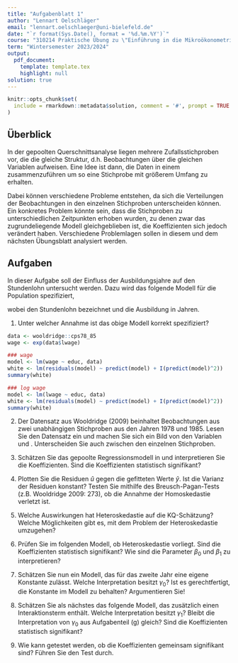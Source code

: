 ```yaml
---
title: "Aufgabenblatt 1"
author: "Lennart Oelschläger"
email: "lennart.oelschlaeger@uni-bielefeld.de"
date: "`r format(Sys.Date(), format = '%d.%m.%Y')`"
course: "310214 Praktische Übung zu \"Einführung in die Mikroökonometrie\""
term: "Wintersemester 2023/2024"
output: 
  pdf_document:
    template: template.tex
    highlight: null
solution: true
---
```


```r
knitr::opts_chunk$set(
  include = rmarkdown::metadata$solution, comment = '#', prompt = TRUE
)
```

## Überblick

In der gepoolten Querschnittsanalyse liegen mehrere Zufallsstichproben vor, die die gleiche Struktur, d.h. Beobachtungen über die gleichen Variablen aufweisen. Eine Idee ist dann, die Daten in einem \emph{Pool} zusammenzuführen um so eine Stichprobe mit größerem Umfang zu erhalten.

Dabei können verschiedene Probleme entstehen, da sich die Verteilungen der Beobachtungen in den einzelnen Stichproben unterscheiden können. Ein konkretes Problem könnte sein, dass die Stichproben zu unterschiedlichen Zeitpunkten erhoben wurden, zu denen zwar das zugrundeliegende Modell gleichgeblieben ist, die Koeffizienten sich jedoch verändert haben. Verschiedene Problemlagen sollen in diesem und dem nächsten Übungsblatt analysiert werden.

## Aufgaben

In dieser Aufgabe soll der Einfluss der Ausbildungsjahre auf den Stundenlohn untersucht werden. Dazu wird das folgende Modell für die Population spezifiziert,

\begin{equation} \label{ausgangsmodell}
wage = \beta_0 + \beta_1 educ + u
\end{equation}

wobei \emph{wage} den Stundenlohn bezeichnet und \emph{educ} die Ausbildung in Jahren.

1. Unter welcher Annahme ist das obige Modell korrekt spezifiziert?

```r
data <- wooldridge::cps78_85
wage <- exp(data$lwage)

### wage
model <- lm(wage ~ educ, data)
white <- lm(residuals(model) ~ predict(model) + I(predict(model)^2))
summary(white)

### log wage
model <- lm(lwage ~ educ, data)
white <- lm(residuals(model) ~ predict(model) + I(predict(model)^2))
summary(white)
```
	
2. Der Datensatz \texttt{cps78\_85.csv} aus Wooldridge (2009) beinhaltet Beobachtungen aus zwei unabhängigen Stichproben aus den Jahren 1978 und 1985. Lesen Sie den Datensatz ein und machen Sie sich ein Bild von den Variablen \texttt{wage} und \texttt{educ}. Unterscheiden Sie auch zwischen den einzelnen Stichproben.

3. Schätzen Sie das gepoolte Regressionsmodell in \eqref{ausgangsmodell} und interpretieren Sie die Koeffizienten. Sind die Koeffizienten statistisch signifikant?

4. Plotten Sie die Residuen $\hat{u}$ gegen die gefitteten Werte $\hat{y}$. Ist die Varianz der Residuen konstant? Testen Sie mithilfe des Breusch-Pagan-Tests (z.B. Wooldridge 2009: 273), ob die Annahme der Homoskedastie verletzt ist.

5. Welche Auswirkungen hat Heteroskedastie auf die KQ-Schätzung? Welche Möglichkeiten gibt es, mit dem Problem der Heteroskedastie umzugehen?

6. Prüfen Sie im folgenden Modell, ob Heteroskedastie vorliegt.
\begin{equation} \label{log_modell}
\log(wage) = \beta_0 + \beta_1 educ + u
\end{equation}
Sind die Koeffizienten statistisch signifikant? Wie sind die Parameter $\beta_0$ und $\beta_1$ zu interpretieren?

7. Schätzen Sie nun ein Modell, das für das zweite Jahr eine eigene Konstante zulässt.
\begin{equation} \label{dummy_modell}
\log(wage) = \beta_0 + \beta_1 educ + \gamma_0 y85 + u
\end{equation}
Welche Interpretation besitzt $\gamma_0$? Ist es gerechtfertigt, die Konstante im Modell zu behalten? Argumentieren Sie!

8. Schätzen Sie als nächstes das folgende Modell, das zusätzlich einen Interaktionsterm enthält.
\begin{equation} \label{dummy_interaktion_modell}
\log(wage) = \beta_0 + \beta_1 educ + \gamma_0 y85 + \gamma_1 y85 \cdot educ + u
\end{equation}
Welche Interpretation besitzt $\gamma_1$? Bleibt die Interpretation von $\gamma_0$ aus Aufgabenteil (g) gleich? Sind die Koeffizienten statistisch signifikant?

9. Wie kann getestet werden, ob die Koeffizienten gemeinsam signifikant sind? Führen Sie den Test durch.

